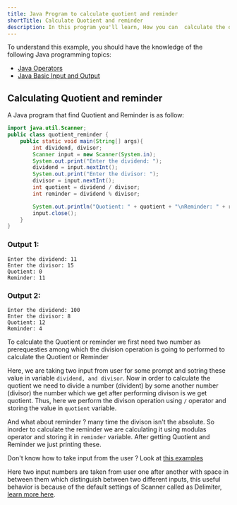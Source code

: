 ```yaml
---
title: Java Program to calculate quotient and reminder
shortTitle: Calculate Quotient and reminder
description: In this program you'll learn, How you can  calculate the quotient and reminder of a number (divident) by dividing a number (divisor)
---
```


To understand this example, you should have the knowledge of the following Java programming topics:

- [Java Operators](/docs/operators)
- [Java Basic Input and Output](/docs/basic-input-output)

## Calculating Quotient and reminder

A Java program that find Quotient and Reminder is as follow:

```java
import java.util.Scanner;
public class quotient_reminder {
    public static void main(String[] args){
        int dividend, divisor;
        Scanner input = new Scanner(System.in);
        System.out.print("Enter the dividend: ");
        dividend = input.nextInt();
        System.out.print("Enter the divisor: ");
        divisor = input.nextInt();
        int quotient = dividend / divisor;
        int reminder = dividend % divisor;

        System.out.println("Quotient: " + quotient + "\nReminder: " + reminder);
        input.close();
    }
}
```

### Output 1:

```plaintext
Enter the dividend: 11
Enter the divisor: 15
Quotient: 0
Reminder: 11
```

### Output 2:

```plaintext
Enter the dividend: 100
Enter the divisor: 8
Quotient: 12
Reminder: 4
```

To calculate the Quotient or reminder we first need two number as prerequesties among which the division operation is going to performed to calculate the Quotient or Reminder

Here, we are taking two input from user for some prompt and sotring these value in variable `dividend, and divisor`. Now in order to calculate the quotient we need to divide a number (divident) by some another number (divisor) the number which we get after performing divison is we get quotient.
Thus, here we perform the divison operation using `/` operator and storing the value in `quotient` variable.

And what about reminder ? many time the divison isn't the absolute. So inorder to calculate the reminder we are calculating it using modulas operator and storing it in `reminder` variable.
After getting Quotient and Reminder we just printing these.

<Callout>

Don't know how to take input from the user ? Look at [this examples](/docs/basic-input-output#java-input)

Here two input numbers are taken from user one after another with space in between them which distinguish between two different inputs, this useful behavior is because of the default settings of Scanner called as Delimiter, [learn more here](https://www.javatpoint.com/post/java-scanner-delimiter-method).

</Callout>
